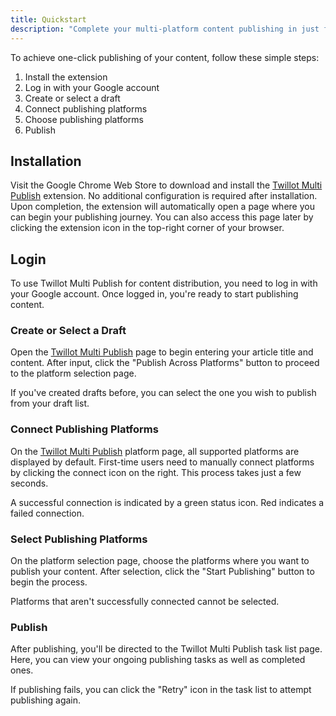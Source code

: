 ```yaml
---
title: Quickstart
description: "Complete your multi-platform content publishing in just five minutes"
---
```


To achieve one-click publishing of your content, follow these simple steps:

1. Install the extension
2. Log in with your Google account
3. Create or select a draft
4. Connect publishing platforms
5. Choose publishing platforms
6. Publish

## Installation

Visit the Google Chrome Web Store to download and install the [Twillot Multi Publish](https://s.twillot.com/multi-publish) extension. No additional configuration is required after installation.
Upon completion, the extension will automatically open a page where you can begin your publishing journey.
You can also access this page later by clicking the extension icon in the top-right corner of your browser.

## Login

To use Twillot Multi Publish for content distribution, you need to log in with your Google account. Once logged in, you're ready to start publishing content.

### Create or Select a Draft

Open the [Twillot Multi Publish](https://www.twillot.com/multi-publish/drafts?utm_source=docs&isNewDraftOpen=true) page to begin entering your article title and content. After input, click the "Publish Across Platforms" button to proceed to the platform selection page.

<Tip>
  If you've created drafts before, you can select the one you wish to publish
  from your draft list.
</Tip>

### Connect Publishing Platforms

On the [Twillot Multi Publish](https://www.twillot.com/multi-publish/platforms?utm_source=docs) platform page, all supported platforms are displayed by default. First-time users need to manually connect platforms by clicking the connect icon on the right. This process takes just a few seconds.

<Tip>
  A successful connection is indicated by a green status icon. Red indicates a
  failed connection.
</Tip>

### Select Publishing Platforms

On the platform selection page, choose the platforms where you want to publish your content. After selection, click the "Start Publishing" button to begin the process.

<Tip>Platforms that aren't successfully connected cannot be selected.</Tip>

### Publish

After publishing, you'll be directed to the Twillot Multi Publish task list page. Here, you can view your ongoing publishing tasks as well as completed ones.

<Tip>
  If publishing fails, you can click the "Retry" icon in the task list to
  attempt publishing again.
</Tip>
